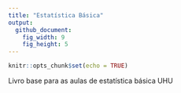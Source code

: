 ```yaml
---
title: "Estatística Básica"
output:
  github_document:
    fig_width: 9
    fig_height: 5
---
```


```r
knitr::opts_chunk$set(echo = TRUE)
```

Livro base para as aulas de estatística básica UHU